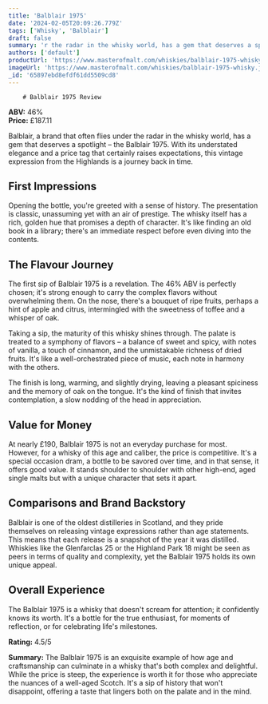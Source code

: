 ```yaml
---
title: 'Balblair 1975'
date: '2024-02-05T20:09:26.779Z'
tags: ['Whisky', 'Balblair']
draft: false
summary: 'r the radar in the whisky world, has a gem that deserves a spotlight – the Balblair 1975. With its understated elegance and a pric...'
authors: ['default']
productUrl: 'https://www.masterofmalt.com/whiskies/balblair-1975-whisky/'
imageUrl: 'https://www.masterofmalt.com/whiskies/balblair-1975-whisky.jpg'
_id: '65897ebd8efdf61dd5509cd8'
---
```


        # Balblair 1975 Review

**ABV:** 46%  
**Price:** £187.11

Balblair, a brand that often flies under the radar in the whisky world, has a gem that deserves a spotlight – the Balblair 1975. With its understated elegance and a price tag that certainly raises expectations, this vintage expression from the Highlands is a journey back in time.

## First Impressions

Opening the bottle, you're greeted with a sense of history. The presentation is classic, unassuming yet with an air of prestige. The whisky itself has a rich, golden hue that promises a depth of character. It's like finding an old book in a library; there's an immediate respect before even diving into the contents.

## The Flavour Journey

The first sip of Balblair 1975 is a revelation. The 46% ABV is perfectly chosen; it's strong enough to carry the complex flavors without overwhelming them. On the nose, there's a bouquet of ripe fruits, perhaps a hint of apple and citrus, intermingled with the sweetness of toffee and a whisper of oak.

Taking a sip, the maturity of this whisky shines through. The palate is treated to a symphony of flavors – a balance of sweet and spicy, with notes of vanilla, a touch of cinnamon, and the unmistakable richness of dried fruits. It's like a well-orchestrated piece of music, each note in harmony with the others.

The finish is long, warming, and slightly drying, leaving a pleasant spiciness and the memory of oak on the tongue. It's the kind of finish that invites contemplation, a slow nodding of the head in appreciation.

## Value for Money

At nearly £190, Balblair 1975 is not an everyday purchase for most. However, for a whisky of this age and caliber, the price is competitive. It's a special occasion dram, a bottle to be savored over time, and in that sense, it offers good value. It stands shoulder to shoulder with other high-end, aged single malts but with a unique character that sets it apart.

## Comparisons and Brand Backstory

Balblair is one of the oldest distilleries in Scotland, and they pride themselves on releasing vintage expressions rather than age statements. This means that each release is a snapshot of the year it was distilled. Whiskies like the Glenfarclas 25 or the Highland Park 18 might be seen as peers in terms of quality and complexity, yet the Balblair 1975 holds its own unique appeal.

## Overall Experience

The Balblair 1975 is a whisky that doesn't scream for attention; it confidently knows its worth. It's a bottle for the true enthusiast, for moments of reflection, or for celebrating life's milestones.

**Rating:** 4.5/5

**Summary:** The Balblair 1975 is an exquisite example of how age and craftsmanship can culminate in a whisky that's both complex and delightful. While the price is steep, the experience is worth it for those who appreciate the nuances of a well-aged Scotch. It's a sip of history that won't disappoint, offering a taste that lingers both on the palate and in the mind.
